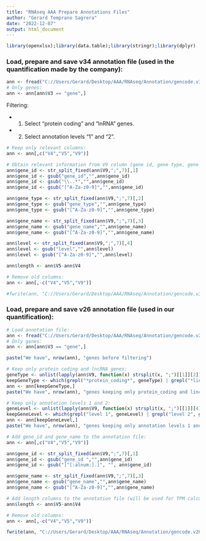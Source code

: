 ```yaml
---
title: "RNAseq AAA Prepare Annotations Files"
author: "Gerard Temprano Sagrera"
date: "2022-12-07"
output: html_document
---
```


```r
library(openxlsx);library(data.table);library(stringr);library(dplyr)
```


### Load, prepare and save v34 annotation file (used in the quantification made by the company):

```r
ann <- fread("C://Users/Gerard/Desktop/AAA/RNAseq/Annotation/gencode.v34.annotation.gtf.gz", header = F, nThread = 6)
# Only genes:
ann <- ann[ann$V3 == "gene",]
```

Filtering: 

* 1. Select "protein coding" and "lnRNA" genes. 

* 2. Select annotation levels "1" and "2".

```r
# Keep only relevant columns:
ann <- ann[,c("V4","V5","V9")]

# Obtain relevant information from V9 column (gene id, gene type, gene name, annotation level and length):
ann$gene_id <- str_split_fixed(ann$V9,";",7)[,1]
ann$gene_id <- gsub("gene_id","",ann$gene_id)
ann$gene_id <- gsub("\\..*","",ann$gene_id)
ann$gene_id <- gsub("[^A-Za-z0-9]","",ann$gene_id)

ann$gene_type <- str_split_fixed(ann$V9,";",7)[,2]
ann$gene_type <- gsub("gene_type","",ann$gene_type)
ann$gene_type <- gsub("[^A-Za-z0-9]","",ann$gene_type)

ann$gene_name <- str_split_fixed(ann$V9,";",7)[,3]
ann$gene_name <- gsub("gene_name","",ann$gene_name)
ann$gene_name <- gsub("[^A-Za-z0-9]","",ann$gene_name)

ann$level <- str_split_fixed(ann$V9,";",7)[,4]
ann$level <- gsub("level","",ann$level)
ann$level <- gsub("[^A-Za-z0-9]","",ann$level)

ann$length <- ann$V5-ann$V4

# Remove old columns:
ann <- ann[,-c("V4","V5","V9")]

#fwrite(ann, "C://Users/Gerard/Desktop/AAA/RNAseq/Annotation/gencode.v34.annotation.fixed.gtf.gz", sep = "\t")
```


### Load, prepare and save v26 annotation file (used in our quantification):

```r
# Load annotation file:
ann <- fread("C://Users/Gerard/Desktop/AAA/RNAseq/Annotation/gencode.v26.annotation.gtf.gz", header = F, nThread = 6)
# Only genes:
ann <- ann[ann$V3 == "gene",]
```

```r
paste("We have", nrow(ann), "genes before filtering")
```

```r
# Keep only protein coding and lncRNA genes:
geneType <- unlist(lapply(ann$V9, function(x) strsplit(x, ";")[[1]][2]))
keepGeneType <- which(grepl("*protein_coding*", geneType) | grepl("*lincRNA*", geneType))
ann <- ann[keepGeneType,]
paste("We have", nrow(ann), "genes keeping only protein_coding and lincRNA annotations.")
```

```r
# Keep only annotation levels 1 and 2:
geneLevel <- unlist(lapply(ann$V9, function(x) strsplit(x, ";")[[1]][4]))
keepGeneLevel <- which(grepl("level 1", geneLevel) | grepl("level 2", geneLevel))
ann <- ann[keepGeneLevel,]
paste("We have", nrow(ann), "genes keeping only annotation levels 1 and 2.")
```

```r
# Add gene_id and gene_name to the annotation file:
ann <- ann[,c("V4","V5","V9")]

ann$gene_id <- str_split_fixed(ann$V9,";",7)[,1]
ann$gene_id <- gsub("gene_id ","",ann$gene_id)
ann$gene_id <- gsub("[^[:alnum:].]", "", ann$gene_id)

ann$gene_name <- str_split_fixed(ann$V9,";",7)[,3]
ann$gene_name <- gsub("gene_name","",ann$gene_name)
ann$gene_name <- gsub("[^A-Za-z0-9]","",ann$gene_name)

# Add length columns to the annotation file (will be used for TPM calculation):
ann$length <- ann$V5-ann$V4

# Remove old columns:
ann <- ann[,-c("V4","V5","V9")]
```

```r
fwrite(ann, "C://Users/Gerard/Desktop/AAA/RNAseq/Annotation/gencode.v26.annotation.fixed.gtf.gz", sep = "\t")
```




